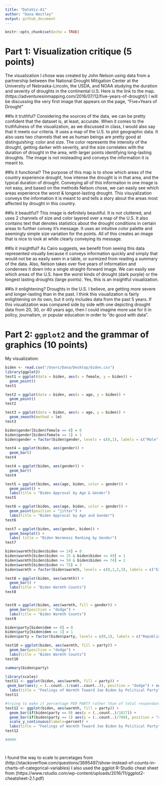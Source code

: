 ```yaml
---
title: "DataViz-A1"
author: "Dana Westley"
output: github_document
---
```


```r
knitr::opts_chunk$set(echo = TRUE)
```

# Part 1: Visualization critique (5 points)

  The visualization I chose was created by John Nelson using data from a partnership between the National Drought Mitigation Center at the University of Nebraska-Lincoln, the USDA, and NOAA studying the duration and severity of droughts in the continental U.S. Here is the link to the map. (https://adventuresinmapping.com/2016/07/12/five-years-of-drought/) I will be discussing the very first image that appears on the page, "Five+Years of Drought"
	  
##Is it truthful?
  Considering the sources of the data, we can be pretty confident that the dataset is, at least, accurate. When it comes to the truthfulness of the visualization, as we discussed in class, I would also say that it meets our criteria. It uses a map of the U.S. to plot geographic data. It also uses two channels that we as human beings are pretty good at distinguishing: color and size. The color represents the intensity of the drought, getting darker with severity, and the size correlates with the duration of drought in the area, with larger points identifying long-lasting droughts. The image is not misleading and conveys the information it is meant to.
	  
##Is it functional?
  The purpose of this map is to show which areas of the country experience drought, how intense the drought is in that area, and the typical duration of drought. Conveying all of this informaiton in one image is not easy, and based on the methods Nelson chose, we can easily see which areas experience the worst & longest-lasting drought. This visuyalization conveys the information it is meant to and tells a story about the areas most affected by drought in this country.
  
##Is it beautiful?
  This image is definitely beautiful. It is not cluttered, and uses 2 channels of size and color layered over a map of the U.S. It also contains text that denotes statistics about the drought conditions in certain areas to further convey it's message. It uses an intuitive color palette and seemingly simple size variation for the points. All of this creates an image that is nice to look at while clearly conveying its message.
  
##Is it insightful?
  As Cairo suggests, we benefit from seeing this data represented visually because it conveys information quickly and simply that would not be as easily seen in a table, or surmized from reading a summary of the data. Also, Nelson takes over five years of information and condenses it down into a single straight-forward image. We can easily see which areas of the U.S. have the worst kinds of drought (dark purple) or the longest lasting droughts (large points). Yes, this is an insightful visualization.

##Is it enlightening?
  Droughts in the U.S. I believe, are getting more severe and longer-lasting than in the past. I think this visualization is fairly enlightening on its own, but it only includes data from the past 5 years. If this visualization was compared side by side with one depicting drought data from 20, 30, or 40 years ago, then I could imagine more use for it in policy, journalism, or popular education in order to "do good with data". 


# Part 2: `ggplot2` and the grammar of graphics (10 points)

My visualization:
``` r
biden <- read.csv("/Users/Dana/Desktop/biden.csv")
library(ggplot2)
test1 = ggplot(data = biden, aes(x = female, y = biden)) + 
  geom_point()
test1

test2 = ggplot(data = biden, aes(x = age, y = biden)) + 
  geom_point()
test2

test3 = ggplot(data = biden, aes(x = age, y = biden)) + 
  geom_smooth(method = lm)
test3

biden$gender[biden$female == 0] = 0
biden$gender[biden$female == 1] = 1
biden$gender = factor(biden$gender, levels = c(0,1), labels = c("Male","Female"))

test4 = ggplot(biden, aes(gender)) + 
  geom_bar()
test4

test4 = ggplot(biden, aes(gender)) + 
  geom_bar()
test4

test5 = ggplot(biden, aes(age, biden, color = gender)) + 
  geom_point() +
  labs(title = "Biden Approval by Age & Gender")
test5

test6 = ggplot(biden, aes(age, biden, color = gender)) +
  geom_point(position = "jitter") +
  labs(title = "Biden Approcal by Age and Gender")
test6

test7 = ggplot(biden, aes(gender, biden)) + 
  geom_boxplot() + 
  labs( title = "Biden Warmness Ranking by Gender")
test7

biden$warmth[biden$biden <= 24] = 0
biden$warmth[biden$biden >= 25 & biden$biden <= 49] = 1
biden$warmth[biden$biden >= 50 & biden$biden <= 74] = 2
biden$warmth[biden$biden >= 75] = 3
biden$warmth = factor(biden$warmth, levels = c(0,1,2,3), labels = c("Extremely Cold","Slightly Cold", "Slightly Warm", "Extremely Warm"))

test8 = ggplot(biden, aes(warmth)) + 
  geom_bar() + 
  labs(title = "Biden Warmth Counts")
test8


test9 = ggplot(biden, aes(warmth, fill = gender)) + 
  geom_bar(position = "dodge") + 
  labs(title = "Biden Warmth Counts")
test9

biden$party[biden$dem == 0] = 0
biden$party[biden$dem == 1] = 1
biden$party = factor(biden$party, levels = c(0,1), labels = c("Republican","Democrat"))

test10 = ggplot(biden, aes(warmth, fill = party)) + 
  geom_bar(position = "dodge") + 
  labs(title = "Biden Warmth Counts")
test10

summary(biden$party)

library(scales)
test11 <- ggplot(biden, aes(warmth, fill = party)) + 
 geom_bar(aes(y = (..count..)/sum(..count..)), position = "dodge") + scale_y_continuous(labels=percent) + 
  labs(title = "Feelings of Warmth Toward Joe Biden by Political Party", y = "Percent", x = "Feelings toward Biden")
test11

#trying to make it percentage PER PARTY rather than of total respondants
test12 <- ggplot(biden, aes(warmth, fill = party)) + 
  geom_bar(if(biden$party == 0) aes(y = (..count..)/1027)) + 
  geom_bar(if(biden$party == 1) aes(y = (..count..)/780), position = "dodge") + 
  scale_y_continuous(labels=percent) + 
  labs(title = "Feelings of Warmth Toward Joe Biden by Political Party", y = "Percent", x = "Feelings toward Biden")
test12

#AHHH




```



I found the way to scale to percetages from (http://stackoverflow.com/questions/3695497/show-instead-of-counts-in-charts-of-categorical-variables)
I also used the ggplot R-Studio cheat sheet from (https://www.rstudio.com/wp-content/uploads/2016/11/ggplot2-cheatsheet-2.1.pdf)








